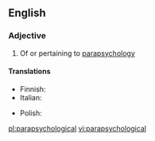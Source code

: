 ==English==

===Adjective===
{{en-adj|-}}

# Of or pertaining to [[parapsychology]]

====Translations====
{{trans-top|of or pertaining to parapsychology}}
* Finnish: {{t|fi|parapsykologinen}}
* Italian: {{t|it|parapsicologico|m}}
{{trans-mid}}
* Polish: {{t|pl|parapsychologiczny|m}}
{{trans-bottom}}

[[pl:parapsychological]]
[[vi:parapsychological]]